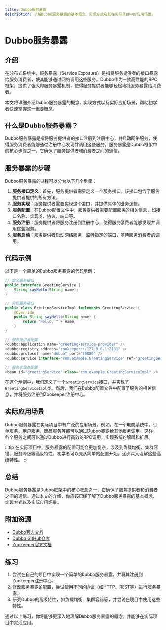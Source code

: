 ```yaml
---
title: Dubbo服务暴露
description: 了解Dubbo服务暴露的基本概念、实现方式及其在实际项目中的应用场景。
---
```


# Dubbo服务暴露

## 介绍

在分布式系统中，服务暴露（Service Exposure）是指将服务提供者的接口暴露给服务消费者，使其能够通过网络调用这些服务。Dubbo作为一款高性能的RPC框架，提供了强大的服务暴露机制，使得服务提供者能够轻松地将服务暴露给消费者。

本文将详细介绍Dubbo服务暴露的概念、实现方式以及实际应用场景，帮助初学者快速掌握这一重要概念。

## 什么是Dubbo服务暴露？

Dubbo服务暴露是指将服务提供者的接口注册到注册中心，并启动网络服务，使得服务消费者能够通过注册中心发现并调用这些服务。服务暴露是Dubbo框架中的核心步骤之一，它确保了服务提供者和消费者之间的通信。

## 服务暴露的步骤

Dubbo服务暴露的过程可以分为以下几个步骤：

1. **服务接口定义**：首先，服务提供者需要定义一个服务接口，该接口包含了服务提供者提供的所有方法。
2. **服务实现**：服务提供者需要实现这个接口，并提供具体的业务逻辑。
3. **服务配置**：在Dubbo配置文件中，服务提供者需要配置服务的相关信息，如接口名称、实现类、协议、端口等。
4. **服务注册**：服务提供者将服务注册到注册中心，使得服务消费者能够发现并调用这些服务。
5. **服务启动**：服务提供者启动网络服务，监听指定的端口，等待服务消费者的调用。

## 代码示例

以下是一个简单的Dubbo服务暴露的代码示例：

```java
// 定义服务接口
public interface GreetingService {
    String sayHello(String name);
}

// 实现服务接口
public class GreetingServiceImpl implements GreetingService {
    @Override
    public String sayHello(String name) {
        return "Hello, " + name;
    }
}

// 服务提供者配置
<dubbo:application name="greeting-service-provider" />
<dubbo:registry address="zookeeper://127.0.0.1:2181" />
<dubbo:protocol name="dubbo" port="20880" />
<dubbo:service interface="com.example.GreetingService" ref="greetingService" />

// 服务实现类配置
<bean id="greetingService" class="com.example.GreetingServiceImpl" />
```

在这个示例中，我们定义了一个`GreetingService`接口，并实现了`GreetingServiceImpl`类。然后，我们在Dubbo配置文件中配置了服务的相关信息，并将服务注册到Zookeeper注册中心。

## 实际应用场景

Dubbo服务暴露在实际项目中有广泛的应用场景。例如，在一个电商系统中，订单服务、用户服务、商品服务等都可以通过Dubbo暴露给其他服务调用。这样，各个服务之间可以通过Dubbo进行高效的RPC调用，实现系统的解耦和扩展。

:::tip
在实际项目中，服务暴露的配置可能会更加复杂，涉及到负载均衡、集群容错、服务降级等高级特性。初学者可以先从简单的配置开始，逐步深入理解这些高级特性。
:::

## 总结

Dubbo服务暴露是Dubbo框架中的核心概念之一，它确保了服务提供者和消费者之间的通信。通过本文的介绍，你应该已经了解了Dubbo服务暴露的基本概念、实现方式以及实际应用场景。

## 附加资源

- [Dubbo官方文档](https://dubbo.apache.org/zh/docs/)
- [Dubbo GitHub仓库](https://github.com/apache/dubbo)
- [Zookeeper官方文档](https://zookeeper.apache.org/doc/current/)

## 练习

1. 尝试在自己的项目中实现一个简单的Dubbo服务暴露，并将其注册到Zookeeper注册中心。
2. 修改服务暴露的配置，尝试使用不同的协议（如HTTP、REST等）进行服务暴露。
3. 研究Dubbo的高级特性，如负载均衡、集群容错等，并尝试在项目中使用这些特性。

通过以上练习，你将能够更深入地理解Dubbo服务暴露的概念，并能够在实际项目中灵活应用。